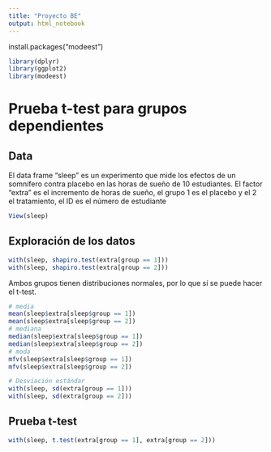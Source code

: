 ```yaml
---
title: "Proyecto BE"
output: html_notebook
---
```

install.packages("modeest")
```r
library(dplyr)
library(ggplot2)
library(modeest)
```

# Prueba t-test para grupos dependientes

## Data
El data frame "sleep" es un experimento que mide los efectos de un somnífero contra placebo en las horas de sueño de 10 estudiantes. El factor "extra" es el incremento de horas de sueño, el grupo 1 es el placebo y el 2 el tratamiento, el ID es el número de estudiante
```r
View(sleep)
```

## Exploración de los datos
```r
with(sleep, shapiro.test(extra[group == 1]))
with(sleep, shapiro.test(extra[group == 2]))
```
Ambos grupos tienen distribuciones normales, por lo que sí se puede hacer el t-test.

```r
# media
mean(sleep$extra[sleep$group == 1])
mean(sleep$extra[sleep$group == 2])
# mediana
median(sleep$extra[sleep$group == 1])
median(sleep$extra[sleep$group == 2])
# moda
mfv(sleep$extra[sleep$group == 1])
mfv(sleep$extra[sleep$group == 2])

```


```r
# Desviación estándar
with(sleep, sd(extra[group == 1]))
with(sleep, sd(extra[group == 2]))
```

## Prueba t-test
```r
with(sleep, t.test(extra[group == 1], extra[group == 2]))
```



















